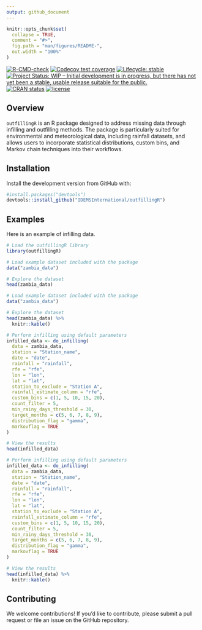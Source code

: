 ```yaml
---
output: github_document
---
```


<!-- README.md is generated from README.Rmd. Please edit that file -->

```r
knitr::opts_chunk$set(
  collapse = TRUE,
  comment = "#>",
  fig.path = "man/figures/README-",
  out.width = "100%"
)
```

<!-- badges: start -->
[![R-CMD-check](https://github.com/IDEMSInternational/outfillingR/workflows/R-CMD-check/badge.svg)](https://github.com/IDEMSInternational/outfillingR/actions)
[![Codecov test coverage](https://codecov.io/gh/IDEMSInternational/outfillingR/branch/main/graph/badge.svg)](https://app.codecov.io/gh/IDEMSInternational/outfillingR?branch=main)
[![Lifecycle: stable](https://img.shields.io/badge/lifecycle-stable-green.svg)](https://lifecycle.r-lib.org/articles/stages.html#stable)
[![Project Status: WIP – Initial development is in progress, but there
has not yet been a stable, usable release suitable for the
public.](https://www.repostatus.org/badges/latest/wip.svg)](https://www.repostatus.org/#wip)
[![CRAN
status](https://www.r-pkg.org/badges/version/outfillingR)](https://CRAN.R-project.org/package=outfillingR)
[![license](https://img.shields.io/badge/license-LGPL%20(%3E=%203)-lightgrey.svg)](https://www.gnu.org/licenses/lgpl-3.0.en.html)
<!-- badges: end -->

## Overview

`outfillingR` is an R package designed to address missing data through infilling and outfilling methods. The package is particularly suited for environmental and meteorological data, including rainfall datasets, and allows users to incorporate statistical distributions, custom bins, and Markov chain techniques into their workflows.

## Installation

Install the development version from GitHub with:

```r
#install.packages("devtools")
devtools::install_github("IDEMSInternational/outfillingR")
```

## Examples

Here is an example of infilling data.

```r
# Load the outfillingR library
library(outfillingR)
```

```r
# Load example dataset included with the package
data("zambia_data") 

# Explore the dataset
head(zambia_data)
```

```r
# Load example dataset included with the package
data("zambia_data") 

# Explore the dataset
head(zambia_data) %>%
  knitr::kable()
```

```r
# Perform infilling using default parameters
infilled_data <- do_infilling(
  data = zambia_data,
  station = "Station_name",
  date = "date",
  rainfall = "rainfall",
  rfe = "rfe",
  lon = "lon",
  lat = "lat",
  station_to_exclude = "Station A",
  rainfall_estimate_column = "rfe",
  custom_bins = c(1, 5, 10, 15, 20),
  count_filter = 5,
  min_rainy_days_threshold = 30,
  target_months = c(5, 6, 7, 8, 9),
  distribution_flag = "gamma",
  markovflag = TRUE
)

# View the results
head(infilled_data)
```

```r
# Perform infilling using default parameters
infilled_data <- do_infilling(
  data = zambia_data,
  station = "Station_name",
  date = "date",
  rainfall = "rainfall",
  rfe = "rfe",
  lon = "lon",
  lat = "lat",
  station_to_exclude = "Station A",
  rainfall_estimate_column = "rfe",
  custom_bins = c(1, 5, 10, 15, 20),
  count_filter = 5,
  min_rainy_days_threshold = 30,
  target_months = c(5, 6, 7, 8, 9),
  distribution_flag = "gamma",
  markovflag = TRUE
)

# View the results
head(infilled_data) %>%
  knitr::kable()
```

## Contributing
We welcome contributions! If you'd like to contribute, please submit a pull request or file an issue on the GitHub repository.